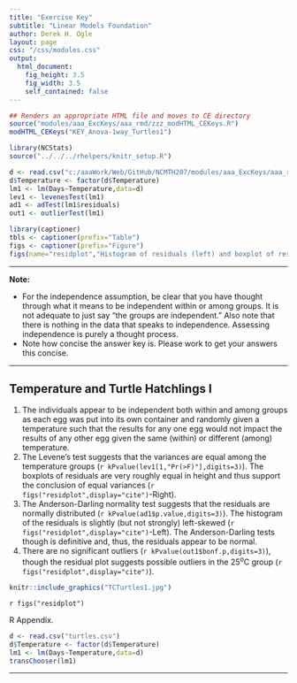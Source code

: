 ```yaml
---
title: "Exercise Key"
subtitle: "Linear Models Foundation"
author: Derek H. Ogle
layout: page
css: "/css/modules.css"
output:
  html_document:
    fig_height: 3.5
    fig_width: 3.5
    self_contained: false
---
```


```r
## Renders an appropriate HTML file and moves to CE directory
source("modules/aaa_ExcKeys/aaa_rmd/zzz_modHTML_CEKeys.R")
modHTML_CEKeys("KEY_Anova-1way_Turtles1")
```

```r
library(NCStats)
source("../../../rhelpers/knitr_setup.R")

d <- read.csv("c:/aaaWork/Web/GitHub/NCMTH207/modules/aaa_ExcKeys/aaa_rmd/turtles.csv")
d$Temperature <- factor(d$Temperature)
lm1 <- lm(Days~Temperature,data=d)
lev1 <- levenesTest(lm1)
ad1 <- adTest(lm1$residuals)
out1 <- outlierTest(lm1)

library(captioner)
tbls <- captioner(prefix="Table")
figs <- captioner(prefix="Figure")
figs(name="residplot","Histogram of residuals (left) and boxplot of residuals by treatment group (right) for the turtle study.")
```

----

<div class="alert alert-warning">
<strong>Note:</strong> 
<ul>
  <li>For the independence assumption, be clear that you have thought through what it means to be independent within or among groups. It is not adequate to just say "the groups are independent." Also note that there is nothing in the data that speaks to independence. Assessing independence is purely a thought process.</li>
  <li>Note how concise the answer key is. Please work to get your answers this concise.</li>
</ul>
</div>

----

## Temperature and Turtle Hatchlings I

1. The individuals appear to be independent both within and among groups as each egg was put into its own container and randomly given a temperature such that the results for any one egg would not impact the results of any other egg given the same (within) or different (among) temperature.
1. The Levene's test suggests that the variances are equal among the temperature groups (`r kPvalue(lev1[1,"Pr(>F)"],digits=3)`). The boxplots of residuals are very roughly equal in height and thus support the conclusion of equal variances (`r figs("residplot",display="cite")`-Right).
1. The Anderson-Darling normality test suggests that the residuals are normally distributed (`r kPvalue(ad1$p.value,digits=3)`). The histogram of the residuals is slightly (but not strongly) left-skewed (`r figs("residplot",display="cite")`-Left). The Anderson-Darling tests though is definitive and, thus, the residuals appear to be normal.
1. There are no significant outliers (`r kPvalue(out1$bonf.p,digits=3)`), though the residual plot suggests possible outliers in the 25<sup>o</sup>C group (`r figs("residplot",display="cite")`).

```r
knitr::include_graphics("TCTurtles1.jpg")
```

`r figs("residplot")`

R Appendix.
```r
d <- read.csv("turtles.csv")
d$Temperature <- factor(d$Temperature)
lm1 <- lm(Days~Temperature,data=d)
transChooser(lm1)
```

----

